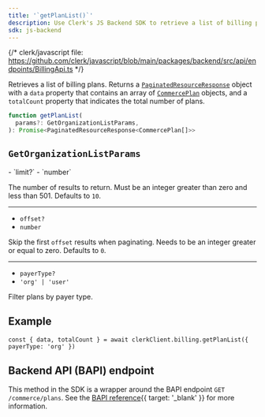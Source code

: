 ```yaml
---
title: '`getPlanList()`'
description: Use Clerk's JS Backend SDK to retrieve a list of billing plans.
sdk: js-backend
---
```


<Include src="_partials/billing/billing-experimental" />

{/* clerk/javascript file: https://github.com/clerk/javascript/blob/main/packages/backend/src/api/endpoints/BillingApi.ts */}

Retrieves a list of billing plans. Returns a [`PaginatedResourceResponse`](/docs/references/backend/types/paginated-resource-response) object with a `data` property that contains an array of [`CommercePlan`](/docs/references/backend/types/commerce-plan) objects, and a `totalCount` property that indicates the total number of plans.

```ts
function getPlanList(
  params?: GetOrganizationListParams,
): Promise<PaginatedResourceResponse<CommercePlan[]>>
```

## `GetOrganizationListParams`

<Properties>
  - `limit?`
  - `number`

  The number of results to return. Must be an integer greater than zero and less than 501. Defaults to `10`.

  ---

  - `offset?`
  - `number`

  Skip the first `offset` results when paginating. Needs to be an integer greater or equal to zero. Defaults to `0`.

  ---

  - `payerType?`
  - `'org' | 'user'`

  Filter plans by payer type.
</Properties>

## Example

<Include src="_partials/backend/usage" />

```tsx
const { data, totalCount } = await clerkClient.billing.getPlanList({ payerType: 'org' })
```

## Backend API (BAPI) endpoint

This method in the SDK is a wrapper around the BAPI endpoint `GET /commerce/plans`. See the [BAPI reference](https://clerk.com/docs/reference/backend-api/tag/commerce/get/commerce/plans){{ target: '_blank' }} for more information.
